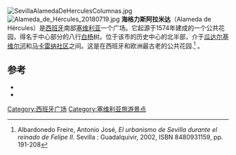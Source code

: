 [[File:SevillaAlamedaDeHerculesColumnas.jpg|thumb]]
[[File:Alameda_de_Hércules_20180719.jpg|thumb]]
'''海格力斯阿拉米达'''（Alameda de Hércules）是[[西班牙|西班牙]]南部[[塞维利亚|塞维利亚]]一个广场。它起源于1574年建成的一个公共花园，得名于中心部分的八行[[白杨|白杨]]树。位于该市的历史中心的北半部，介于[[瓜达尔基维尔河|瓜达尔基维尔河]]和[[马卡雷纳_(塞维利亚)|马卡雷纳社区]]之间。这是在西班牙和欧洲最古老的公共花园.<ref>Albardonedo Freire, Antonio José, ''El urbanismo de Sevilla durante el reinado de Felipe II''. Sevilla : Guadalquivir, 2002, ISBN 8480931159, pp. 191-208</ref> 。

== 参考 ==
{{Reflist}}
* {{cite book|last=Léon Vela|first=José |year=2000|title=La Alameda de Hércules y el centro urbano de Sevilla: hacia un reequilibrio del casco antiguo|location=Seville|publisher=University of Seville|isbn=84-472-0584-3}}
*{{cite book|last=Albardonendo Freire|first=Antonio José|title=El urbanismo de Sevilla durante el reinado de Felipe II|location=Seville|publisher= Guadalquivir|year=2002|pages=191–208}}
{{coord|37|23|55.77|N|5|59|38.88|W|display=title}}

[[Category:西班牙广场|Category:西班牙广场]]
[[Category:塞维利亚旅游景点|Category:塞维利亚旅游景点]]